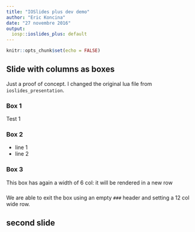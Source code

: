 ```yaml
---
title: "IOSlides plus dev demo"
author: "Eric Koncina"
date: "27 novembre 2016"
output:
  iosp::ioslides_plus: default
---
```


```r
knitr::opts_chunk$set(echo = FALSE)
```

## Slide with columns as boxes

Just a proof of concept. I changed the original lua file from `ioslides_presentation`.

### Box 1{.col-4 .box .bg-red}

Test 1

### Box 2{.col-6 .box .bg-green}

- line 1
- line 2

### Box 3{.col-6 .box .bg-blue}

This box has again a width of 6 col: it will be rendered in a new row

### {.col-12}

We are able to exit the box using an empty `###` header and setting a 12 col wide row.

## second slide
